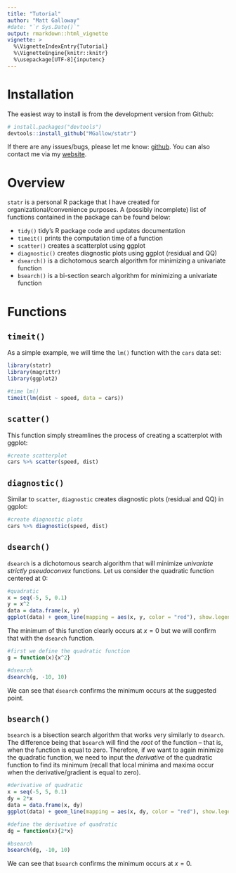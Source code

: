 ```yaml
---
title: "Tutorial"
author: "Matt Galloway"
#date: "`r Sys.Date()`"
output: rmarkdown::html_vignette
vignette: >
  %\VignetteIndexEntry{Tutorial}
  %\VignetteEngine{knitr::knitr}
  %\usepackage[UTF-8]{inputenc}
---
```


# Installation

The easiest way to install is from the development version from Github:

```r
# install.packages("devtools")
devtools::install_github("MGallow/statr")
```

If there are any issues/bugs, please let me know: [github](https://github.com/MGallow/statr/issues). You can also contact me via my [website](http://users.stat.umn.edu/~gall0441/).

# Overview

`statr` is a personal R package that I have created for organizational/convenience purposes. A (possibly incomplete) list of functions contained in the package can be found below:

* `tidy()` tidy's R package code and updates documentation
* `timeit()` prints the computation time of a function
* `scatter()` creates a scatterplot using ggplot
* `diagnostic()` creates diagnostic plots using ggplot (residual and QQ)
* `dsearch()` is a dichotomous search algorithm for minimizing a univariate function
* `bsearch()` is a bi-section search algorithm for minimizing a univariate function


# Functions

## `timeit()`

As a simple example, we will time the `lm()` function with the `cars` data set:

```r
library(statr)
library(magrittr)
library(ggplot2)

#time lm()
timeit(lm(dist ~ speed, data = cars))

```

## `scatter()`

This function simply streamlines the process of creating a scatterplot with ggplot:

```r

#create scatterplot
cars %>% scatter(speed, dist)

```

## `diagnostic()`

Similar to `scatter`, `diagnostic` creates diagnostic plots (residual and QQ) in ggplot:

```r

#create diagnostic plots
cars %>% diagnostic(speed, dist)

```


## `dsearch()`

`dsearch` is a dichotomous search algorithm that will minimize *univariate strictly pseudoconvex* functions. Let us consider the quadratic function centered at 0:

```r

#quadratic
x = seq(-5, 5, 0.1)
y = x^2
data = data.frame(x, y)
ggplot(data) + geom_line(mapping = aes(x, y, color = "red"), show.legend = FALSE) + ggtitle("y = x^2")

```

The minimum of this function clearly occurs at $x = 0$ but we will confirm that with the `dsearch` function.

```r

#first we define the quadratic function
g = function(x){x^2}

#dsearch
dsearch(g, -10, 10)

```
We can see that `dsearch` confirms the minimum occurs at the suggested point.


## `bsearch()`

`bsearch` is a bisection search algorithm that works very similarly to `dsearch`. The difference being that `bsearch` will find the *root* of the function -- that is, when the function is equal to zero. Therefore, if we want to again minimize the quadratic function, we need to input the *derivative* of the quadratic function to find its minimum (recall that local minima and maxima occur when the derivative/gradient is equal to zero).

```r

#derivative of quadratic
x = seq(-5, 5, 0.1)
dy = 2*x
data = data.frame(x, dy)
ggplot(data) + geom_line(mapping = aes(x, dy, color = "red"), show.legend = FALSE) + ggtitle("dy = 2x")

```


```r

#define the derivative of quadratic
dg = function(x){2*x}

#bsearch
bsearch(dg, -10, 10)

```
We can see that `bsearch` confirms the minimum occurs at $x = 0$.


